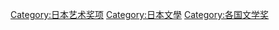 [[Category:日本艺术奖项|Category:日本艺术奖项]]
[[Category:日本文學|Category:日本文學]]
[[Category:各国文学奖|Category:各国文学奖]]
